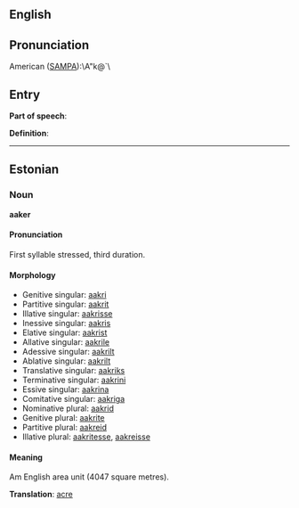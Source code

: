 ==English==

== Pronunciation ==

American ([[SAMPA]]):\A"k@`\

== Entry ==

'''Part of speech''': 

'''Definition''':

{{stub}}
----
==Estonian==

===Noun===
'''aaker'''

====Pronunciation====
First syllable stressed, third duration.

====Morphology====
*Genitive singular: [[aakri]]
*Partitive singular: [[aakrit]]
*Illative singular: [[aakrisse]]
*Inessive singular: [[aakris]]
*Elative singular: [[aakrist]]
*Allative singular: [[aakrile]]
*Adessive singular: [[aakrilt]]
*Ablative singular: [[aakrilt]]
*Translative singular: [[aakriks]]
*Terminative singular: [[aakrini]]
*Essive singular: [[aakrina]]
*Comitative singular: [[aakriga]] 
*Nominative plural: [[aakrid]]
*Genitive plural: [[aakrite]]
*Partitive plural: [[aakreid]]
*Illative plural: [[aakritesse]], [[aakreisse]]

====Meaning====
Am English area unit (4047 square metres).

'''Translation''': [[acre]]